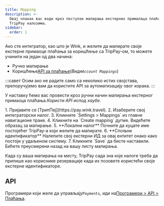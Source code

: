```yaml
---
title: Mapping
description: >-
  Овај чланак вас води кроз поступак мапирања екстерних прималаца плаћања са
  TripPay налозима.
sidebar:
  order: 1
---
```


Ако сте интегратор, као што је Wink, и желите да мапирате своје екстерне примаоце плаћања за коришћење са TripPay-ом, то можете учинити на један од два начина:

* Ручно мапирање
* Коришћење[API за плаћање](/developers/apis/#payment-api)(*Види`Account Mappings`*)

:::савет
Осим ако не радите само са неколико истих својстава, препоручујемо вам да користите API за аутоматизацију овог корака.
:::

У наставку ћемо вас провести кроз ручни начин мапирања екстерног примаоца плаћања.*Користи API испод хаубе.*

<Steps>
  1. Пријавите се [ТрипПеј](https://pay.wink.travel).
  2. Изаберите свој интеграторски налог.
  3. Кликните `Settings > Mappings` из главне навигационе траке.
  4. Кликните на `Create mapping` дугме. Видећете образац за мапирање.
  5. **Локални налог** Почните да куцате име постојећег TripPay-а који желите да мапирате.
  6. **Спољни идентификатор** Налепите свој екстерни ИД за овај ентитет онако како постоји у удаљеном систему.
  7. Кликните `Save` да бисте наставили. Бићете преусмерени назад на вашу листу мапирања.
</Steps>


Када су ваша мапирања на месту, TripPay сада зна које налоге треба да припише као кориснике резервације када их позовете користећи своје екстерне идентификаторе.

## API

Програмери који желе да управљају`Payments`, иди на[Програмери > API > Плаћања](/developers/apis/#payment-api).


